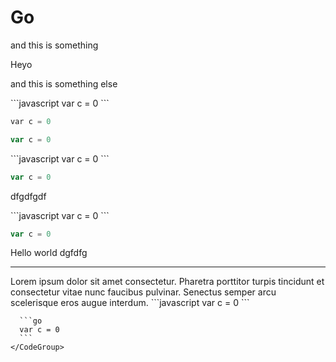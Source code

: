
# Go

and this is something

<Banner>
  Heyo
</Banner>

and this is something else

<CodeGroup title="Say Hello">
  ```javascript
  var c = 0
  ```

  ```python
  var c = 0
  ```

  ```go
  var c = 0
  ```
</CodeGroup>

<CodeGroup title="Hello">
  ```javascript
  var c = 0
  ```

  ```go
  var c = 0
  ```
</CodeGroup>

dfgdfgdf

<CodeGroup title="Hello">
  ```javascript
  var c = 0
  ```

  ```go
  var c = 0
  ```
</CodeGroup>

<Banner>
  Hello world dgfdfg
</Banner>

***

<Row>
  <Col>
    Lorem ipsum dolor sit amet consectetur. Pharetra porttitor turpis tincidunt et consectetur vitae nunc faucibus pulvinar. Senectus semper arcu scelerisque eros augue interdum.
  </Col>

  <Col>
    <CodeGroup title="Hello">
      ```javascript
      var c = 0
      ```

      ```go
      var c = 0
      ```
    </CodeGroup>
  </Col>
</Row>
